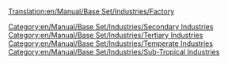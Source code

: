 [[Translation:en/Manual/Base Set/Industries/Factory]]
{{en/Manual/Base Set/Industries/Industries|Image=[[File:en/Manual/Base Set/Industries/Factory.png]]
|name=Factory
|climates=[[en/Manual/Climates]], [[en/Manual/Climates]].
|accepts=[[en/Manual/Base Set/Cargos/Livestock]], [[en/Manual/Base Set/Cargos/Grain]], [[en/Manual/Base Set/Cargos/Steel]] (Temperate Only), [[en/Manual/Base Set/Cargos/Rubber]] (Sub-Tropical Only), [[en/Manual/Base Set/Cargos/Copper Ore]], [[en/Manual/Base Set/Cargos/Wood]] (Sub-Tropical Only).
|produces=[[en/Manual/Base Set/Cargos/Goods]]
|notes=Not present in [[en/Manual/Climates]] or [[en/Manual/Climates#toyland]]
}}
[[Category:en/Manual/Base Set/Industries/Secondary Industries]]
[[Category:en/Manual/Base Set/Industries/Tertiary Industries]]
[[Category:en/Manual/Base Set/Industries/Temperate Industries]]
[[Category:en/Manual/Base Set/Industries/Sub-Tropical Industries]]